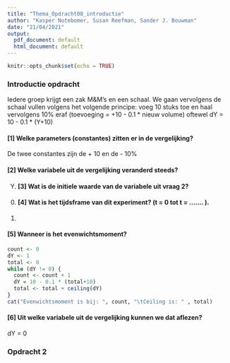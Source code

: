 ```yaml
---
title: "Thema_Opdracht08_introductie"
author: "Kasper Notebomer, Susan Reefman, Sander J. Bouwman"
date: "21/04/2021"
output:
  pdf_document: default
  html_document: default
---
```


```r
knitr::opts_chunk$set(echo = TRUE)
```

### Introductie opdracht

Iedere groep krijgt een zak M&M’s en een schaal. We gaan vervolgens de schaal vullen volgens het volgende principe: voeg 10 stuks toe en haal vervolgens 10% eraf (toevoeging = +10 - 0.1 * nieuw volume) oftewel
dY = 10 - 0.1 * (Y+10)

#### [1] Welke parameters (constantes) zitten er in de vergelijking?

De twee constantes zijn de + 10 en de - 10%

#### [2] Welke variabele uit de vergelijking veranderd steeds?  
Y. 
#### [3] Wat is de initiele waarde van de variabele uit vraag 2?  
0. 
#### [4] Wat is het tijdsframe van dit experiment? (t = 0 tot t = ……. ). 
90. 

#### [5] Wanneer is het evenwichtsmoment?
  
```r
count <- 0
dY <- 1
total <- 0
while (dY != 0) {
  count <- count + 1
  dY = 10 - 0.1 * (total+10)
  total <- total + ceiling(dY)
}
cat("Evenwichtsmoment is bij: ", count, "\tCeiling is: " , total)
```
#### [6] Uit welke variabele uit de vergelijking kunnen we dat aflezen?
dY = 0

### Opdracht 2